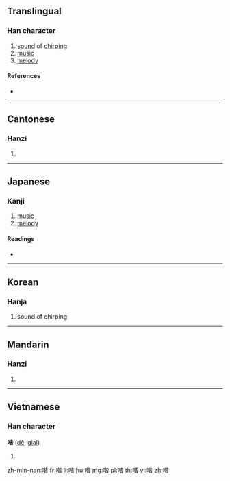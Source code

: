 {{character info/new}}
==Translingual==

===Han character===
{{Han char|rn=30|rad=口|as=09|sn=12|four=61061|canj=RPPA|ids=⿰口皆}}

# [[sound]] of [[chirp]]ing
# [[music]]
# [[melody]]

====References====
* {{Han ref|kx=0197.280|dkj=03910|dj=0419.060|hdz=10652.120|uh=5588|ud=21896|bh=D86E|bd=55406}}

----

==Cantonese==

===Hanzi===
{{yue-hanzi|jyut=|y=gaai1}}

# {{defn|lang=yue|sort=口09}}

----

==Japanese==

===Kanji===
{{ja-kanji|grade=|rs=口09}}

# [[music]]
# [[melody]]

====Readings====
* {{ja-readings|on=[[かい]] (kai)|kun=}}

----

==Korean==

===Hanja===
{{ko-hanja|hangeul=개|rv=gae|mr=kae}}

# sound of chirping

----

==Mandarin==

===Hanzi===
{{cmn-hanzi|pin=[[jiē]] ([[jie1]]), [[zhá]] ([[zha2]])|wg=chieh<sup>1</sup>, cha<sup>2</sup>}}

# {{defn|lang=cmn|sort=口09}}

----

==Vietnamese==

===Han character===
'''喈''' ([[dê]], [[giai]])

# {{defn|lang=vi}}

[[zh-min-nan:喈]]
[[fr:喈]]
[[li:喈]]
[[hu:喈]]
[[mg:喈]]
[[pl:喈]]
[[th:喈]]
[[vi:喈]]
[[zh:喈]]